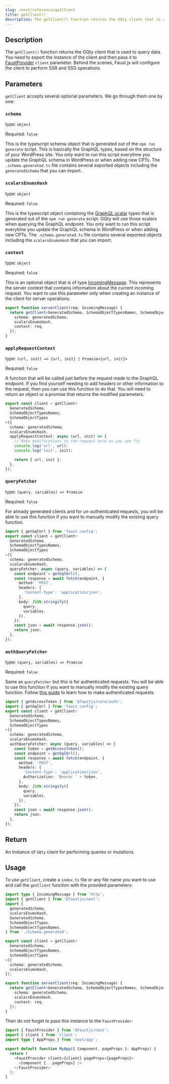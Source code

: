 ```yaml
---
slug: /next/reference/getClient
title: getClient()
description: The getClient() function returns the GQty client that is used to query data.
---
```


## Description

The `getClient()` function returns the GQty client that is used to query data.
You need to export the instance of the client and then pass it to [FaustProvider](/docs/next/reference/faust-provider) `client` parameter.
Behind the scenes, Faust.js will configure the client to perform SSR and SSG operations.

## Parameters

`getClient` accepts several optional parameters. We go through them one by one:

### `schema`

type: `object`

Required: `false`

This is the typescript schema object that is generated out of the `npm run generate` script. This is basically the GraphQL types, based on the structure of your WordPress site.
You only want to run this script everytime you update the GraphQL schema in WordPress or when adding new CPTs.
The `.schema.generated.ts` file contains several exported objects including the `generatedSchema` that you can import.

### `scalarsEnumsHash`

type: `object`

Required: `false`

This is the typescript object containing the [GraphQL scalar](https://graphql.org/learn/schema/) types that is generated out of the `npm run generate` script. GQty will use those scalars when querying the GraphQL endpoint.
You only want to run this script everytime you update the GraphQL schema in WordPress or when adding new CPTs.
The `.schema.generated.ts` file contains several exported objects including the `scalarsEnumsHash` that you can import.

### `context`

type: `object`

Required: `false`

This is an optional object that is of type [IncomingMessage](https://nodejs.org/api/http.html#class-httpincomingmessage).
This represents the server context that contains information about the current incoming request.
You want to use this parameter only when creating an instance of the client for server operations.

```ts
export function serverClient(req: IncomingMessage) {
  return getClient<GeneratedSchema, SchemaObjectTypesNames, SchemaObjectTypes>({
    schema: generatedSchema,
    scalarsEnumsHash,
    context: req,
  });
}
```

### `applyRequestContext`

type: `(url, init) => {url, init} | Promise<{url, init}>`

Required: `false`

A function that will be called just before the request made to the GraphQL endpoint. If you find yourself needing to add headers or other information to the request,
then you can use this function to do that. You will need to return an object or a promise that returns the modified parameters.

```ts
export const client = getClient<
  GeneratedSchema,
  SchemaObjectTypesNames,
  SchemaObjectTypes
>({
  schema: generatedSchema,
  scalarsEnumsHash,
  applyRequestContext: async (url, init) => {
    // Make modifications to the request here as you see fit
    console.log('url', url);
    console.log('init', init);

    return { url, init };
  },
});
```

### `queryFetcher`

type: `(query, variables) => Promise`

Required: `false`

For already generated clients and for un-authenticated requests, you will be able to use this function if you want to manually modify the existing query function.

```ts
import { getGqlUrl } from 'faust.config';
export const client = getClient<
  GeneratedSchema,
  SchemaObjectTypesNames,
  SchemaObjectTypes
>({
  schema: generatedSchema,
  scalarsEnumsHash,
  queryFetcher: async (query, variables) => {
    const endpoint = getGqlUrl();
    const response = await fetch(endpoint, {
      method: 'POST',
      headers: {
        'Content-Type': 'application/json',
      },
      body: JSON.stringify({
        query,
        variables,
      }),
    });
    const json = await response.json();
    return json;
  },
});
```

### `authQueryFetcher`

type: `(query, variables) => Promise`

Required: `false`

Same as `queryFetcher` but this is for authenticated requests. You will be able to use this function if you want to manually modify the existing query function. Follow [this guide](/docs/next/guides/auth#making-authenticated-requests) to learn how to make authenticated requests.

```ts
import { getAccessToken } from '@faustjs/core/auth';
import { getGqlUrl } from 'faust.config';
export const client = getClient<
  GeneratedSchema,
  SchemaObjectTypesNames,
  SchemaObjectTypes
>({
  schema: generatedSchema,
  scalarsEnumsHash,
  authQueryFetcher: async (query, variables) => {
    const token = getAccessToken();
    const endpoint = getGqlUrl();
    const response = await fetch(endpoint, {
      method: 'POST',
      headers: {
        'Content-Type': 'application/json',
        Authorization: 'Bearer ' + token,
      },
      body: JSON.stringify({
        query,
        variables,
      }),
    });
    const json = await response.json();
    return json;
  },
});
```

## Return

An Instance of `GQty` client for performing queries or mutations.

## Usage

To use `getClient`, create a `index.ts` file or any file name you want to use and call the `getClient` function with the provided parameters:

```ts title="src/client/index.ts"
import type { IncomingMessage } from 'http';
import { getClient } from '@faustjs/next';
import {
  generatedSchema,
  scalarsEnumsHash,
  GeneratedSchema,
  SchemaObjectTypes,
  SchemaObjectTypesNames,
} from './schema.generated';

export const client = getClient<
  GeneratedSchema,
  SchemaObjectTypesNames,
  SchemaObjectTypes
>({
  schema: generatedSchema,
  scalarsEnumsHash,
});

export function serverClient(req: IncomingMessage) {
  return getClient<GeneratedSchema, SchemaObjectTypesNames, SchemaObjectTypes>({
    schema: generatedSchema,
    scalarsEnumsHash,
    context: req,
  });
}
```

Then do not forget to pass this instance to the `FaustProvider`:

```ts title=_app.tsx
import { FaustProvider } from '@faustjs/next';
import { client } from 'client';
import type { AppProps } from 'next/app';

export default function MyApp({ Component, pageProps }: AppProps) {
  return (
    <FaustProvider client={client} pageProps={pageProps}>
      <Component {...pageProps} />
    </FaustProvider>
  );
}
```
